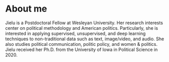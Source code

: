 # About me

Jielu is a Postdoctoral Fellow at Wesleyan University. Her research interests center on political methodology and American politics. Particularly, she is interested in applying supervised, unsupervised, and deep learning techniques to non-traditional data such as text, image/video, and audio. She also studies political communication, politic policy, and women & politics. Jielu received her Ph.D. from the University of Iowa in Political Science in 2020. 

